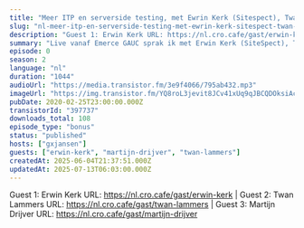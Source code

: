```yaml
---
title: "Meer ITP en serverside testing, met Ewrin Kerk (Sitespect), Twan Lammers (OrangeValley) en Martijn Drijver (Fosby Digital Agency)"
slug: "nl-meer-itp-en-serverside-testing-met-ewrin-kerk-sitespect-twan-lammers-orangevalley-en-martijn-drijver-fosby-digital-agency"
description: "Guest 1: Erwin Kerk URL: https://nl.cro.cafe/gast/erwin-kerk | Guest 2: Twan Lammers URL: https://nl.cro.cafe/gast/twan-lammers | Guest 3: Martijn Drijver URL: https://nl.cro.cafe/gast/martijn-drijver"
summary: "Live vanaf Emerce GAUC sprak ik met Erwin Kerk (SiteSpect), Twan Lammers (OrangeValley) en Martijn Drijver (Fosby Digital Agency) over het thema van de dag: ITP en serverside testing."
episode: 0
season: 2
language: "nl"
duration: "1044"
audioUrl: "https://media.transistor.fm/3e9f4066/795ab432.mp3"
imageUrl: "https://img.transistor.fm/YQ8roL3jevit8JCv41xUq9qJBCQDOksiAchvNZyaoVM/rs:fill:3000:3000:1/q:60/aHR0cHM6Ly9pbWct/dXBsb2FkLXByb2R1/Y3Rpb24udHJhbnNp/c3Rvci5mbS9iMjcx/OWRlY2EyNzllMmQ2/NGQzOWNiNzZlZmUx/NzZkMC5qcGVn.webp"
pubDate: 2020-02-25T23:00:00.000Z
transistorId: "397737"
downloads_total: 108
episode_type: "bonus"
status: "published"
hosts: ["gxjansen"]
guests: ["erwin-kerk", "martijn-drijver", "twan-lammers"]
createdAt: 2025-06-04T21:37:51.000Z
updatedAt: 2025-07-13T06:03:00.000Z
---
```


Guest 1: Erwin Kerk URL: https://nl.cro.cafe/gast/erwin-kerk | Guest 2: Twan Lammers URL: https://nl.cro.cafe/gast/twan-lammers | Guest 3: Martijn Drijver URL: https://nl.cro.cafe/gast/martijn-drijver

